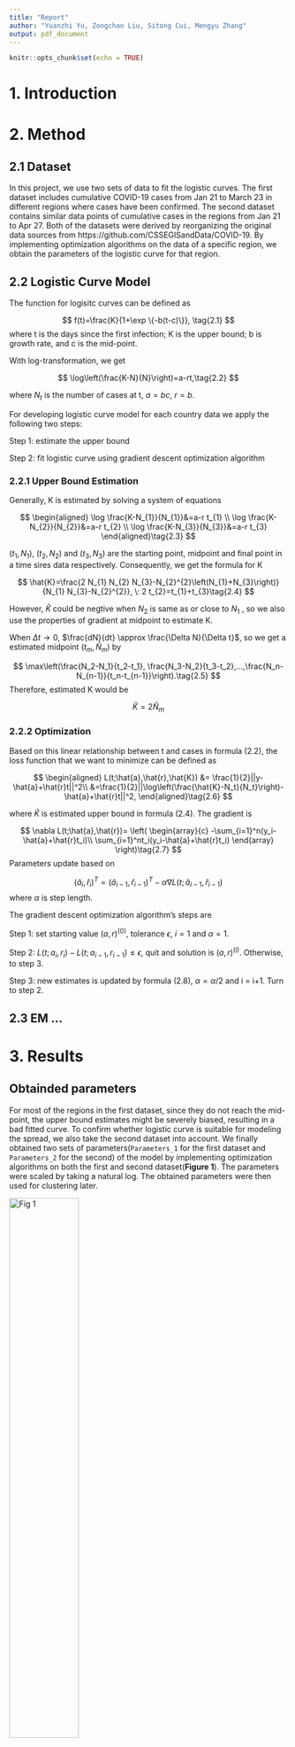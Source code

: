 ```yaml
---
title: "Report"
author: "Yuanzhi Yu, Zongchao Liu, Sitong Cui, Mengyu Zhang"
output: pdf_document
---
```


```r
knitr::opts_chunk$set(echo = TRUE)
```

# 1. Introduction

# 2. Method

## 2.1 Dataset

In this project, we use two sets of data to fit the logistic curves. The first dataset includes cumulative COVID-19 cases from Jan 21 to March 23 in different regions where cases have been confirmed. The second dataset contains similar data points of cumulative cases in the regions from Jan 21 to Apr 27. Both of the datasets were derived by reorganizing the original data sources from https://github.com/CSSEGISandData/COVID-19. By implementing optimization algorithms on the data of a specific region, we obtain the parameters of the logistic curve for that region.

## 2.2 Logistic Curve Model

The function for logisitc curves can be defined as 

$$
f(t)=\frac{K}{1+\exp \{-b(t-c)\}}, \tag{2.1}
$$
where t is the days since the first infection; K is the upper bound; b is growth rate, and c is the mid-point.

With log-transformation, we get

$$
\log\left(\frac{K-N}{N}\right)=a-rt,\tag{2.2}
$$

where $N_t$ is the number of cases at t, $a=bc$, $r=b$. 

For developing logistic curve model for each country data we apply the following two steps:

Step 1: estimate the upper bound

Step 2: fit logistic curve using gradient descent optimization algorithm

### 2.2.1 Upper Bound Estimation

Generally, K is estimated by solving a system of equations

$$
\begin{aligned}
\log \frac{K-N_{1}}{N_{1}}&=a-r t_{1} \\ 
\log \frac{K-N_{2}}{N_{2}}&=a-r t_{2} \\ 
\log \frac{K-N_{3}}{N_{3}}&=a-r t_{3}
\end{aligned}\tag{2.3}
$$

$(t_1, N_1)$, $(t_2, N_2)$ and $(t_3, N_3)$ are the starting point, midpoint and final point in a time sires data respectively. Consequently, we get the formula for K

$$
\hat{K}=\frac{2 N_{1} N_{2} N_{3}-N_{2}^{2}\left(N_{1}+N_{3}\right)}{N_{1} N_{3}-N_{2}^{2}}, \: 2 t_{2}=t_{1}+t_{3}\tag{2.4}
$$

However, $\hat{K}$ could be negtive when $N_2$ is same as or close to $N_1$ , so we also use the properties of gradient at midpoint to estimate K.

When $\Delta t \to 0$, $\frac{dN}{dt} \approx \frac{\Delta N}{\Delta t}$, so we get a estimated midpoint $(t_m,\hat N_m)$ by

$$
\max\left(\frac{N_2-N_1}{t_2-t_1}, \frac{N_3-N_2}{t_3-t_2},...,\frac{N_n-N_{n-1}}{t_n-t_{n-1}}\right).\tag{2.5}
$$
Therefore, estimated K would be

$$
\hat K = 2\hat N_m
$$

### 2.2.2 Optimization

Based on this linear relationship between t and cases in formula (2.2), the loss function that we want to minimize can be defined as

$$
\begin{aligned}
L(t;\hat{a},\hat{r},\hat{K}) &= \frac{1}{2}||y-\hat{a}+\hat{r}t||^2\\
&=\frac{1}{2}||\log\left(\frac{\hat{K}-N_t}{N_t}\right)-\hat{a}+\hat{r}t||^2,
\end{aligned}\tag{2.6}
$$

where $\hat{K}$ is estimated upper bound in formula (2.4). The gradient is

$$
\nabla L(t;\hat{a},\hat{r})=
\left(
\begin{array}{c}
-\sum_{i=1}^n(y_i-\hat{a}+\hat{r}t_i)\\
\sum_{i=1}^nt_i(y_i-\hat{a}+\hat{r}t_i)
\end{array}
\right)\tag{2.7}
$$
Parameters update based on

$$
(\hat a_i,\hat r_i)^T = (\hat a_{i-1},\hat r_{i-1})^T-\alpha\nabla L(t;\hat a_{i-1},\hat r_{i-1})\tag{2.8}
$$
where $\alpha$ is step length.

The gradient descent optimization algorithm’s steps are

Step 1: set starting value $(a,r)^{(0)}$, tolerance $\epsilon$, $i = 1$ and $\alpha = 1$.

Step 2: $L(t;a_{i},r_{i})-L(t;a_{i-1},r_{i-1})\le\epsilon$, quit and solution is $(a,r)^{(i)}$. Otherwise, to step 3.

Step 3: new estimates is updated by formula (2.8), $\alpha = \alpha/2$ and i = i+1. Turn to step 2.

## 2.3 EM ...

# 3. Results

## Obtainded parameters

For most of the regions in the first dataset, since they do not reach the mid-point, the upper bound estimates might be severely biased, resulting in a bad fitted curve. To confirm whether logistic curve is suitable for modeling the spread, we also take the second dataset into account. We finally obtained two sets of parameters(`Parameters_1` for the first dataset and `Parameters_2` for the second) of the model by implementing optimization algorithms on both the first and second dataset(**Figure 1**). The parameters were scaled by taking a natural log. The obtained parameters were then used for clustering later.

![Fig 1](./paras.plot/para.old.png){ width=50% }
![Fig 1](./paras.plot/paras.new.png){ width=50% }

\centerline{Figure 1 Parameters for 144 regions}

## Results from `Parameters_1`

Initially, we use the first dataset(including cases from Jan 21 to Mar 23) to fit the curves and the second dataset(including cases from Jan 21 to APR 27) to check the predictive ability of the curves. For the first dataset, we assume that whether mid-point occurs or not is closely related to the performance of the curve.

It has been reported that during the early stage of January and Febulary in 2020, there were not many countries(regions) showing a trend that the virus began spreading. In these regions, the number of cases is almost stationary at the beginning and starts increasing 10 or more days after the first case has been confirmed. Obviously, these regions have not reached the mid-point of the spreading. This situation might bring a problem to analysis: The trend for some of the data points for fitting curves are flattened, resulting in a strong bias of upper bound estimates. **Figure 2** shows a series of regions that have the situation mendtioned above. The vertical line in **Figure 2** indicates the cut-off point of dates. We used the points in the left side of the vertical line to fit the curves and the points in the right side to see if the curves predict the future effectively. 


![Fig 2](./plots_old/Russia.png){ width=35% }
![Fig 2](./plots_old/US.png){ width=35% }
![Fig 2](./plots_old/Qatar.png){ width=35% }

\centerline{Figure 2 Regions not reaching mid-point}

By checking the data, we found that only China has reached the mid-point within the period given in the first dataset, approching the end of spread. This suggests that the curves for a region will be a perfect fit when that region has reached the mid-point, as shown by the fitted curve for China(**Figure 3**):

![Fig 3](./plots_old/China.png)

\centerline{Figure 3 Cumulative Cases in China}

There are also some other regions that have extremely irregular cases distribution during the given time point. **Figure 4** shows the examples of such regions. The number of cumulative cases dropped in these regions, which should be impossible. There may be some reasons related to the data collection process.
Under this situation, logistic curve might or might not be an effective good choice for future prediction. While a bad fit to the training set might be due to inadequate data or other reasons, a relatively good training fit might not ensure a correct prediction for the future cases.

![Fig 4](./plots_old/Iceland.png){ width=50% }
![Fig 4](./plots_old/Mauritius.png){ width=50% } 

\centerline{Figure 4 Regions with irregular cases distribution}

By analyzing the growth rates estimated from the first dataset, we found that the top 8 regions with the highest growth rate are Uzbekistan, Turkey, Montenegro, Togo, Venezuela, Andorra, Mauritius, Holy See. However, as mentioned above, these estimates were highly likely obatined based on a biased upper bound. A more credible growth rates estimation would be based on the second dataset because the many regions in this dataset reached the mid-point. The top 8 regions with the highest growth rate then become Martinique, Montenegro, Turkey, Uzbekistan, Djibouti, US, Russia, Brazil(**Figure 5**).

![Fig 5](./reportplots/growthrate.png)

\centerline{Figure 5 Top 8 growth rates}

## Results from `Parameters_2`

By using the second dataset for analysis, we mainly focus on answering if the logistic curve is a reasonable model for fitting the curmulative cases and predicting future new cases. **Figure 6** shows the
curves fitted for the regions in **Figure 1** but from the second dataset. Obviously, the curves fit better as these regions all reached mid-point in the second dataset. This may imply the spread follows a logistic curve. However, based on the results from the two sets of parameters, we may conclude that the performance of the logistic curve heavily depends on the estimation of upper bound. Although several methods have been posted for estimating upper bound, it is still difficult to get the correct answer if the true mid-point does not occur in the data. The occurrence of mid-point is closely related to many other aspects such as policies and population health status.

![Fig 6](./plots_new/Russia.png){ width=35% }
![Fig 6](./plots_new/US.png){ width=35% }
![Fig 6](./plots_new/Qatar.png){ width=35% }

\centerline{Figure 6 Curves fitted with the full data}



# 4. Conclusions